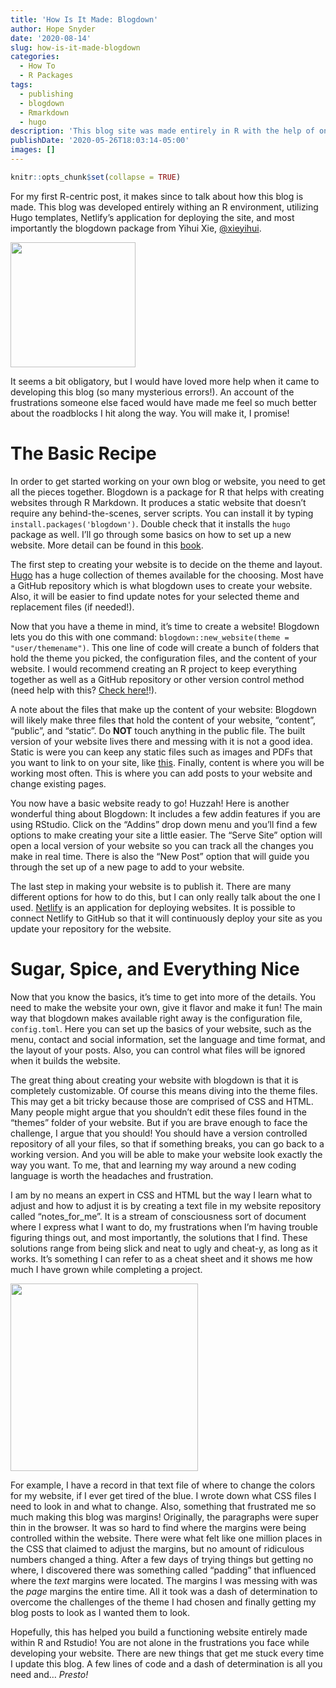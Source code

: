 ```yaml
---
title: 'How Is It Made: Blogdown'
author: Hope Snyder
date: '2020-08-14'
slug: how-is-it-made-blogdown
categories:
  - How To
  - R Packages
tags:
  - publishing
  - blogdown
  - Rmarkdown
  - hugo
description: 'This blog site was made entirely in R with the help of one package.  This is my story of how I made it work.'
publishDate: '2020-05-26T18:03:14-05:00'
images: []
---
```


```r
knitr::opts_chunk$set(collapse = TRUE)
```

For my first R-centric post, it makes since to talk about how this blog is made.  This blog was developed entirely withing an R environment, utilizing Hugo templates, Netlify's application for deploying the site, and most importantly the blogdown package from Yihui Xie, [\@xieyihui](https://twitter.com/xieyihui). 

<img src="/image/blogdown_hex.png" width=200 class="center"/>

It seems a bit obligatory, but I would have loved more help when it came to developing this blog (so many mysterious errors!).  An account of the frustrations someone else faced would have made me feel so much better about the roadblocks I hit along the way.  You will make it, I promise!

# The Basic Recipe

In order to get started working on your own blog or website, you need to get all the pieces together.  Blogdown is a package for R that helps with creating websites through R Markdown.  It produces a static website that doesn't require any behind-the-scenes, server scripts.  You can install it by typing ```install.packages('blogdown')```.  Double check that it installs the ```hugo``` package as well.  I'll go through some basics on how to set up a new website.  More detail can be found in this [book](https://bookdown.org/yihui/blogdown/).

The first step to creating your website is to decide on the theme and layout.  [Hugo](https://themes.gohugo.io/) has a huge collection of themes available for the choosing. Most have a GitHub repository which is what blogdown uses to create your website.  Also, it will be easier to find update notes for your selected theme and replacement files (if needed!).  

Now that you have a theme in mind, it's time to create a website!  Blogdown lets you do this with one command: ```blogdown::new_website(theme = "user/themename")```.  This one line of code will create a bunch of folders that hold the theme you picked, the configuration files, and the content of your website.  I would recommend creating an R project to keep everything together as well as a GitHub repository or other version control method (need help with this? [Check here!](https://realmagic.netlify.app/posts/let-s-get-git-going/)!). 

A note about the files that make up the content of your website:  Blogdown will likely make three files that hold the content of your website, "content", "public", and "static".  Do **NOT** touch anything in the public file.  The built version of your website lives there and messing with it is not a good idea.  Static is were you can keep any static files such as images and PDFs that you want to link to on your site, like [this](https://realmagic.netlify.app/pdf/snyder_h_cv.pdf).  Finally, content is where you will be working most often.  This is where you can add posts to your website and change existing pages.

You now have a basic website ready to go!  Huzzah!  Here is another wonderful thing about Blogdown:  It includes a few addin features if you are using RStudio.  Click on the "Addins" drop down menu and you'll find a few options to make creating your site a little easier.  The "Serve Site" option will open a local version of your website so you can track all the changes you make in real time.   There is also the "New Post" option that will guide you through the set up of a new page to add to your website.

The last step in making your website is to publish it.  There are many different options for how to do this, but I can only really talk about the one I used.  [Netlify](https://www.netlify.com/) is an application for deploying websites.  It is possible to connect Netlify to GitHub so that it will continuously deploy your site as you update your repository for the website. 

# Sugar, Spice, and Everything Nice

Now that you know the basics, it's time to get into more of the details.  You need to make the website your own, give it flavor and make it fun!  The main way that blogdown makes available right away is the configuration file, ```config.toml```.  Here you can set up the basics of your website, such as the menu, contact and social information, set the language and time format, and the layout of your posts.  Also, you can control what files will be ignored when it builds the website.

The great thing about creating your website with blogdown is that it is completely customizable.  Of course this means diving into the theme files.  This may get a bit tricky because those are comprised of CSS and HTML.  Many people might argue that you shouldn't edit these files found in the "themes" folder of your website.  But if you are brave enough to face the challenge, I argue that you should!  You should have a version controlled repository of all your files, so that if something breaks, you can go back to a working version.  And you will be able to make your website look exactly the way you want.  To me, that and learning my way around a new coding language is worth the headaches and frustration.  

I am by no means an expert in CSS and HTML but the way I learn what to adjust and how to adjust it is by creating a text file in my website repository called "notes_for_me".  It is a stream of consciousness sort of document where I express what I want to do, my frustrations when I'm having trouble figuring things out, and most importantly, the solutions that I find.  These solutions range from being slick and neat to ugly and cheat-y, as long as it works.  It's something I can refer to as a cheat sheet and it shows me how much I have grown while completing a project.  

<img src="/image/witch_computer.jpg" width=300 class="center"/>

For example, I have a record in that text file of where to change the colors for my website, if I ever get tired of the blue.  I wrote down what CSS files I need to look in and what to change.  Also, something that frustrated me so much making this blog was margins!  Originally, the paragraphs were super thin in the browser.  It was so hard to find where the margins were being controlled within the website.  There were what felt like one million places in the CSS that claimed to adjust the margins, but no amount of ridiculous numbers changed a thing.  After a few days of trying things but getting no where, I discovered there was something called "padding" that influenced where the *text* margins were located.  The margins I was messing with was the *page* margins the entire time.  All it took was a dash of determination to overcome the challenges of the theme I had chosen and finally getting my blog posts to look as I wanted them to look.

</div>
Hopefully, this has helped you build a functioning website entirely made within R and Rstudio!  You are not alone in the frustrations you face while developing your website.  There are new things that get me stuck every time I update this blog.  A few lines of code and a dash of determination is all you need and... *Presto!* 




